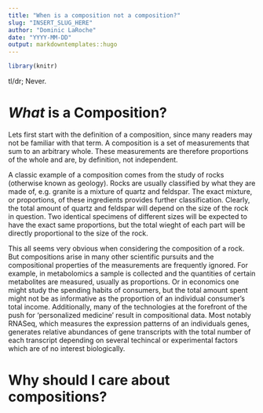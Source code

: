 ```yaml
---
title: "When is a composition not a composition?"
slug: "INSERT_SLUG_HERE"
author: "Dominic LaRoche"
date: "YYYY-MM-DD"
output: markdowntemplates::hugo
---
```


```r
library(knitr)


```

tl/dr; Never.


# *What* is a Composition?

Lets first start with the definition of a composition, since many readers may not be familiar with that term.  A composition is a set of measurements that sum to an arbitrary whole. These measurements are therefore proportions of the whole and are, by definition, not independent. 

A classic example of a composition comes from the study of rocks (otherwise known as geology).  Rocks are usually classified by what they are made of, e.g. granite is a mixture of quartz and feldspar.  The exact mixture, or proportions, of these ingredients provides further classification.  Clearly, the total amount of quartz and feldspar will depend on the size of the rock in question.  Two identical specimens of different sizes will be expected to have the exact same proportions, but the total wieght of each part will be directly proportional to the size of the rock.

This all seems very obvious when considering the composition of a rock. But compositions arise in many other scientific pursuits and the compositional properties of the measurements are frequently ignored.  For example, in metabolomics a sample is collected and the quantities of certain metabolites are measured, usually as proportions.  Or in economics one might study the spending habits of consumers, but the total amount spent might not be as informative as the proportion of an individual consumer's total income.  Additionally, many of the technologies at the forefront of the push for 'personalized medicine' result in compositional data.  Most notably RNASeq, which measures the expression patterns of an individuals genes, generates relative abundances of gene transcripts with the total number of each transcript depending on several techincal or experimental factors which are of no interest biologically.

# Why should I care about compositions?








